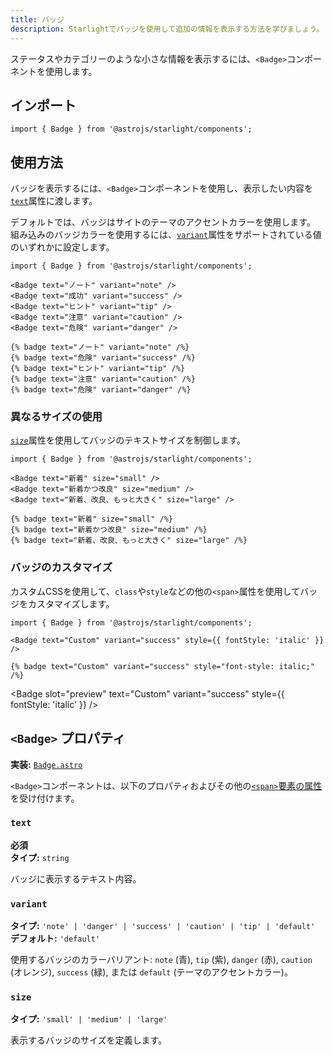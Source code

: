 ```yaml
---
title: バッジ
description: Starlightでバッジを使用して追加の情報を表示する方法を学びましょう。
---
```



ステータスやカテゴリーのような小さな情報を表示するには、`<Badge>`コンポーネントを使用します。


<Preview>

<Badge slot="preview" text="新着" />

</Preview>

## インポート

```tsx
import { Badge } from '@astrojs/starlight/components';
```

## 使用方法

バッジを表示するには、`<Badge>`コンポーネントを使用し、表示したい内容を[`text`](#text)属性に渡します。

デフォルトでは、バッジはサイトのテーマのアクセントカラーを使用します。
組み込みのバッジカラーを使用するには、[`variant`](#variant)属性をサポートされている値のいずれかに設定します。

<Preview>

```mdx
import { Badge } from '@astrojs/starlight/components';

<Badge text="ノート" variant="note" />
<Badge text="成功" variant="success" />
<Badge text="ヒント" variant="tip" />
<Badge text="注意" variant="caution" />
<Badge text="危険" variant="danger" />
```

<Fragment slot="markdoc">

```markdoc
{% badge text="ノート" variant="note" /%}
{% badge text="危険" variant="success" /%}
{% badge text="ヒント" variant="tip" /%}
{% badge text="注意" variant="caution" /%}
{% badge text="危険" variant="danger" /%}
```

</Fragment>

<Fragment slot="preview">
	<Badge text="ノート" variant="note" />
	<Badge text="成功" variant="success" />
	<Badge text="ヒント" variant="tip" />
	<Badge text="注意" variant="caution" />
	<Badge text="危険" variant="danger" />
</Fragment>

</Preview>

### 異なるサイズの使用

[`size`](#size)属性を使用してバッジのテキストサイズを制御します。

<Preview>

```mdx /size="\w+"/
import { Badge } from '@astrojs/starlight/components';

<Badge text="新着" size="small" />
<Badge text="新着かつ改良" size="medium" />
<Badge text="新着、改良、もっと大きく" size="large" />
```

<Fragment slot="markdoc">

```markdoc /size="\w+"/
{% badge text="新着" size="small" /%}
{% badge text="新着かつ改良" size="medium" /%}
{% badge text="新着、改良、もっと大きく" size="large" /%}
```

</Fragment>

<Fragment slot="preview">
	<Badge text="新着" size="small" />
	<Badge text="新着かつ改良" size="medium" />
	<Badge text="新着、改良、もっと大きく" size="large" />
</Fragment>

</Preview>

### バッジのカスタマイズ

カスタムCSSを使用して、`class`や`style`などの他の`<span>`属性を使用してバッジをカスタマイズします。

<Preview>

```mdx "style={{ fontStyle: 'italic' }}"
import { Badge } from '@astrojs/starlight/components';

<Badge text="Custom" variant="success" style={{ fontStyle: 'italic' }} />
```

<Fragment slot="markdoc">

```markdoc 'style="font-style: italic;"'
{% badge text="Custom" variant="success" style="font-style: italic;" /%}
```

</Fragment>

<Badge
	slot="preview"
	text="Custom"
	variant="success"
	style={{ fontStyle: 'italic' }}
/>

</Preview>

## `<Badge>` プロパティ

**実装:** [`Badge.astro`](https://github.com/withastro/starlight/blob/main/packages/starlight/user-components/Badge.astro)

`<Badge>`コンポーネントは、以下のプロパティおよびその他の[`<span>`要素の属性](https://developer.mozilla.org/ja/docs/Web/HTML/Global_attributes)を受け付けます。

### `text`

**必須**  
**タイプ:** `string`

バッジに表示するテキスト内容。

### `variant`

**タイプ:** `'note' | 'danger' | 'success' | 'caution' | 'tip' | 'default'`  
**デフォルト:** `'default'`

使用するバッジのカラーバリアント: `note` (青), `tip` (紫), `danger` (赤), `caution` (オレンジ), `success` (緑), または `default` (テーマのアクセントカラー)。

### `size`

**タイプ:** `'small' | 'medium' | 'large'`

表示するバッジのサイズを定義します。
